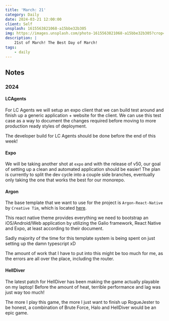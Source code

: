 ```yaml
---
title: 'March: 21'
category: Daily
date: 2024-03-21 12:00:00
client: Self
unsplash: 1615563821068-a15bbe32b305
img: https://images.unsplash.com/photo-1615563821068-a15bbe32b305?crop=entropy&cs=srgb&fm=jpg&ixid=MnwzNjM5Nzd8MHwxfHJhbmRvbXx8fHx8fHx8fDE2ODE3NDg2ODY&ixlib=rb-4.0.3&q=85
description: |
    21st of March! The Best Day of March!
tags:
    - daily
---
```



## Notes



### 2024


#### LCAgents

For LC Agents we will setup an expo client that we can build test around and finish up a generic application + website for the client.
We can use this test case as a way to document the changes required before moving to more production ready styles of deployment. 

The developer build for LC Agents should be done before the end of this week!


#### Expo

We will be taking another shot at `expo` and with the release of v50, our goal of setting up a clean and automated application should be easier!
The plan is currently to split the dev cycle into a couple side branches, eventually only taking the one that works the best for our monorepo.



#### Argon

The base template that we want to use for the project is `Argon-React-Native` by `Creative Tim`, which is located [here](https://github.com/creativetimofficial/argon-react-native).

This react native theme provides everything we need to bootstrap an iOS/Android/Web application by utilizing the Galio framework, React Native and Expo, at least according to their document.

Sadly majority of the time for this template system is being spent on just setting up the damn typescript xD

The amount of work that I have to put into this might be too much for me, as the errors are all over the place, including the router.


#### HellDiver

The latest patch for HellDiver has been making the game actually playable on my laptop!
Before the amount of heat, terrible performance and lag was just way too much!

The more I play this game, the more I just want to finish up RogueJester to be honest, a combination of Brute Force, Halo and HellDiver would be an epic game.
